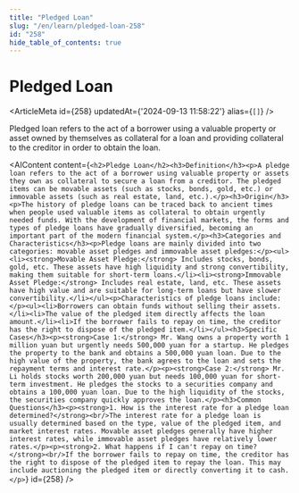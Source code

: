 ```yaml
---
title: "Pledged Loan"
slug: "/en/learn/pledged-loan-258"
id: "258"
hide_table_of_contents: true
---
```



# Pledged Loan

<ArticleMeta id={258} updatedAt={'2024-09-13 11:58:22'} alias={`[]`} />
<div className='border-solid border-b border-t-0 my-4 border-[var(--ifm-color-gray-300)]' />

Pledged loan refers to the act of a borrower using a valuable property or asset owned by themselves as collateral for a loan and providing collateral to the creditor in order to obtain the loan.

<AIContent content={`<h2>Pledge Loan</h2><h3>Definition</h3><p>A pledge loan refers to the act of a borrower using valuable property or assets they own as collateral to secure a loan from a creditor. The pledged items can be movable assets (such as stocks, bonds, gold, etc.) or immovable assets (such as real estate, land, etc.).</p><h3>Origin</h3><p>The history of pledge loans can be traced back to ancient times when people used valuable items as collateral to obtain urgently needed funds. With the development of financial markets, the forms and types of pledge loans have gradually diversified, becoming an important part of the modern financial system.</p><h3>Categories and Characteristics</h3><p>Pledge loans are mainly divided into two categories: movable asset pledges and immovable asset pledges:</p><ul><li><strong>Movable Asset Pledge:</strong> Includes stocks, bonds, gold, etc. These assets have high liquidity and strong convertibility, making them suitable for short-term loans.</li><li><strong>Immovable Asset Pledge:</strong> Includes real estate, land, etc. These assets have high value and are suitable for long-term loans but have slower convertibility.</li></ul><p>Characteristics of pledge loans include:</p><ul><li>Borrowers can obtain funds without selling their assets.</li><li>The value of the pledged item directly affects the loan amount.</li><li>If the borrower fails to repay on time, the creditor has the right to dispose of the pledged item.</li></ul><h3>Specific Cases</h3><p><strong>Case 1:</strong> Mr. Wang owns a property worth 1 million yuan but urgently needs 500,000 yuan for a startup. He pledges the property to the bank and obtains a 500,000 yuan loan. Due to the high value of the property, the bank agrees to the loan and sets the repayment terms and interest rate.</p><p><strong>Case 2:</strong> Mr. Li holds stocks worth 200,000 yuan but needs 100,000 yuan for short-term investment. He pledges the stocks to a securities company and obtains a 100,000 yuan loan. Due to the high liquidity of the stocks, the securities company quickly approves the loan.</p><h3>Common Questions</h3><p><strong>1. How is the interest rate for a pledge loan determined?</strong><br/>The interest rate for a pledge loan is usually determined based on the type, value of the pledged item, and market interest rates. Movable asset pledges generally have higher interest rates, while immovable asset pledges have relatively lower rates.</p><p><strong>2. What happens if I can't repay on time?</strong><br/>If the borrower fails to repay on time, the creditor has the right to dispose of the pledged item to repay the loan. This may include auctioning the pledged item or directly converting it to cash.</p>`} id={258} />
